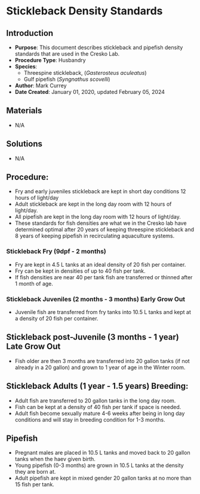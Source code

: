 # Stickleback Density Standards {#sec-husb-stickle_density}

## Introduction

-   **Purpose**: This document describes stickleback and pipefish density standards that are used in the Cresko Lab.
-   **Procedure Type**: Husbandry
-   **Species**:
    -   Threespine stickleback, (*Gasterosteus aculeatus*)
    -   Gulf pipefish (*Syngnathus scovelli*)
-   **Author**: Mark Currey   
-   **Date Created**: January 01, 2020, updated February 05, 2024

## Materials

-   N/A

## Solutions

-   N/A

## Procedure:

::: {.callout-note title="NOTES"}
-   Fry and early juveniles stickleback are kept in short day conditions 12 hours of light/day
-   Adult stickleback are kept in the long day room with 12 hours of light/day.
-   All pipefish are kept in the long day room with 12 hours of light/day.
-   These standards for fish densities are what we in the Cresko lab have determined optimal after 20 years of keeping threespine stickleback and 8 years of keeping pipefish in recirculating aquaculture systems.
:::

### Stickleback Fry (9dpf - 2 months)

-   Fry are kept in 4.5 L tanks at an ideal density of 20 fish per container.
-   Fry can be kept in densities of up to 40 fish per tank.
-   If fish densities are near 40 per tank fish are transferred or thinned after 1 month of age.

### Stickleback Juveniles (2 months - 3 months) Early Grow Out

-   Juvenile fish are transferred from fry tanks into 10.5 L tanks and kept at a density of 20 fish per container.

## Stickleback post-Juvenile (3 months - 1 year) Late Grow Out
-   Fish older are then 3 months are transferred into 20 gallon tanks (if not already in a 20 gallon) and grown to 1 year of age in the Winter room.

## Stickleback Adults (1 year - 1.5 years) Breeding:

-   Adult fish are transferred to 20 gallon tanks in the long day room.
-   Fish can be kept at a density of 40 fish per tank if space is needed.
-   Adult fish become sexually mature 4-6 weeks after being in long day conditions and will stay in breeding condition for 1-3 months.

## Pipefish

- Pregnant males are placed in 10.5 L tanks and moved back to 20 gallon tanks when the haev given birth. 
- Young pipefish (0-3 months) are grown in 10.5 L tanks at the density they are born at. 
- Adult pipefish are kept in mixed gender 20 gallon tanks at no more than 15 fish per tank. 


